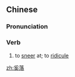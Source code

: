 ==Chinese==
{{zh-forms}}

===Pronunciation===
{{zh-pron
|m=xīluò
|c=hai4 lok6
|cat=v
}}

===Verb===
{{zh-verb}}

# to [[sneer]] at; to [[ridicule]]

[[zh:奚落]]